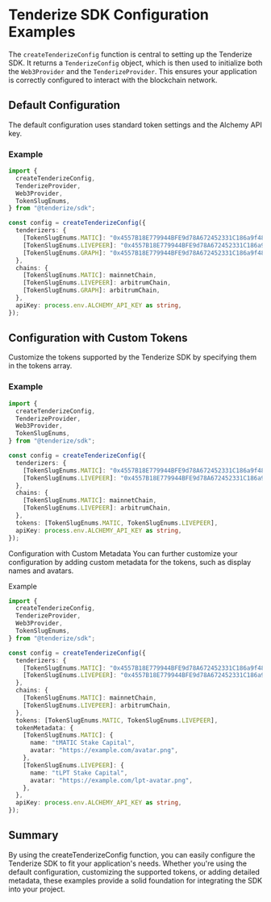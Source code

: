 # Tenderize SDK Configuration Examples

The `createTenderizeConfig` function is central to setting up the Tenderize SDK. It returns a `TenderizeConfig` object, which is then used to initialize both the `Web3Provider` and the `TenderizeProvider`. This ensures your application is correctly configured to interact with the blockchain network.

## Default Configuration

The default configuration uses standard token settings and the Alchemy API key.

### Example

```typescript filename="DefaultConfig.ts" copy
import {
  createTenderizeConfig,
  TenderizeProvider,
  Web3Provider,
  TokenSlugEnums,
} from "@tenderize/sdk";

const config = createTenderizeConfig({
  tenderizers: {
    [TokenSlugEnums.MATIC]: "0x4557B18E779944BFE9d78A672452331C186a9f48",
    [TokenSlugEnums.LIVEPEER]: "0x4557B18E779944BFE9d78A672452331C186a9f48",
    [TokenSlugEnums.GRAPH]: "0x4557B18E779944BFE9d78A672452331C186a9f48",
  },
  chains: {
    [TokenSlugEnums.MATIC]: mainnetChain,
    [TokenSlugEnums.LIVEPEER]: arbitrumChain,
    [TokenSlugEnums.GRAPH]: arbitrumChain,
  },
  apiKey: process.env.ALCHEMY_API_KEY as string,
});
```

## Configuration with Custom Tokens

Customize the tokens supported by the Tenderize SDK by specifying them in the tokens array.

### Example

```typescript filename="CustomTokens.ts" copy
import {
  createTenderizeConfig,
  TenderizeProvider,
  Web3Provider,
  TokenSlugEnums,
} from "@tenderize/sdk";

const config = createTenderizeConfig({
  tenderizers: {
    [TokenSlugEnums.MATIC]: "0x4557B18E779944BFE9d78A672452331C186a9f48",
    [TokenSlugEnums.LIVEPEER]: "0x4557B18E779944BFE9d78A672452331C186a9f48",
  },
  chains: {
    [TokenSlugEnums.MATIC]: mainnetChain,
    [TokenSlugEnums.LIVEPEER]: arbitrumChain,
  },
  tokens: [TokenSlugEnums.MATIC, TokenSlugEnums.LIVEPEER],
  apiKey: process.env.ALCHEMY_API_KEY as string,
});
```

Configuration with Custom Metadata
You can further customize your configuration by adding custom metadata for the tokens, such as display names and avatars.

Example

```typescript filename="CustomMetadata.ts" copy
import {
  createTenderizeConfig,
  TenderizeProvider,
  Web3Provider,
  TokenSlugEnums,
} from "@tenderize/sdk";

const config = createTenderizeConfig({
  tenderizers: {
    [TokenSlugEnums.MATIC]: "0x4557B18E779944BFE9d78A672452331C186a9f48",
    [TokenSlugEnums.LIVEPEER]: "0x4557B18E779944BFE9d78A672452331C186a9f48",
  },
  chains: {
    [TokenSlugEnums.MATIC]: mainnetChain,
    [TokenSlugEnums.LIVEPEER]: arbitrumChain,
  },
  tokens: [TokenSlugEnums.MATIC, TokenSlugEnums.LIVEPEER],
  tokenMetadata: {
    [TokenSlugEnums.MATIC]: {
      name: "tMATIC Stake Capital",
      avatar: "https://example.com/avatar.png",
    },
    [TokenSlugEnums.LIVEPEER]: {
      name: "tLPT Stake Capital",
      avatar: "https://example.com/lpt-avatar.png",
    },
  },
  apiKey: process.env.ALCHEMY_API_KEY as string,
});
```

## Summary

By using the createTenderizeConfig function, you can easily configure the Tenderize SDK to fit your application's needs.
Whether you're using the default configuration, customizing the supported tokens, or adding detailed metadata,
these examples provide a solid foundation for integrating the SDK into your project.
